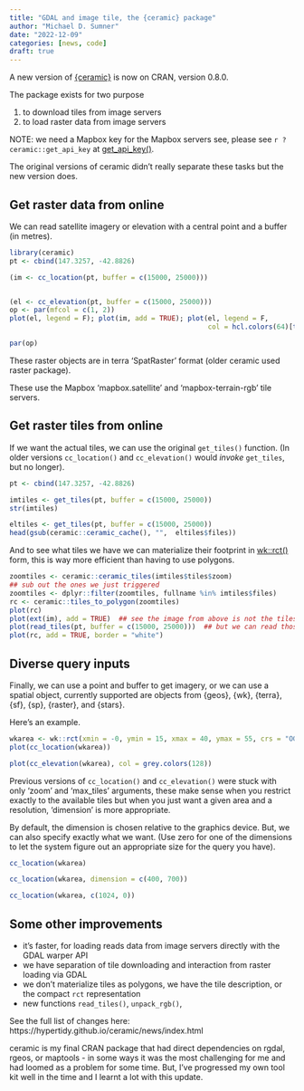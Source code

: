 ```yaml
---
title: "GDAL and image tile, the {ceramic} package"
author: "Michael D. Sumner"
date: "2022-12-09"
categories: [news, code]
draft: true
---
```



A new version of [{ceramic}](https://hypertidy.github.io/ceramic/) is now on CRAN, version 0.8.0. 


The package exists for two purpose 

1. to download tiles from image servers
2. to load raster data from image servers


NOTE: we need a Mapbox key for the Mapbox servers see, please see `r ?ceramic::get_api_key` at [get_api_key()](https://hypertidy.github.io/ceramic/reference/get_api_key.html). 


The original versions of ceramic didn't really separate these tasks but the new version does. 


## Get raster data from online

We can read satellite imagery or elevation with a central point and a buffer (in metres). 


```r
library(ceramic)
pt <- cbind(147.3257, -42.8826)

(im <- cc_location(pt, buffer = c(15000, 25000)))


(el <- cc_elevation(pt, buffer = c(15000, 25000)))
op <- par(mfcol = c(1, 2))
plot(el, legend = F); plot(im, add = TRUE); plot(el, legend = F, 
                                                 col = hcl.colors(64)[tail(seq_len(64), 45)])

par(op)
```

These raster objects are in terra 'SpatRaster' format (older ceramic used raster package). 

These use the Mapbox 'mapbox.satellite' and 'mapbox-terrain-rgb' tile servers. 

## Get raster tiles from online

If we want the actual tiles, we can use the original `get_tiles()` function. (In older versions `cc_location()` and `cc_elevation()` would *invoke* `get_tiles`, but no longer). 

```r
pt <- cbind(147.3257, -42.8826)

imtiles <- get_tiles(pt, buffer = c(15000, 25000))
str(imtiles)

eltiles <- get_tiles(pt, buffer = c(15000, 25000))
head(gsub(ceramic::ceramic_cache(), "",  eltiles$files))
```

And to see what tiles we have we can materialize their footprint in [wk::rct()](https://paleolimbot.github.io/wk/reference/rct.html) form, this is way more efficient than having to use polygons.

```r
zoomtiles <- ceramic::ceramic_tiles(imtiles$tiles$zoom)
## sub out the ones we just triggered
zoomtiles <- dplyr::filter(zoomtiles, fullname %in% imtiles$files)
rc <- ceramic::tiles_to_polygon(zoomtiles)
plot(rc)
plot(ext(im), add = TRUE)  ## see the image from above is not the tiles, but the buffer around a point
plot(read_tiles(pt, buffer = c(15000, 25000)))  ## but we can read thos tiles exactly
plot(rc, add = TRUE, border = "white")
```


## Diverse query inputs

Finally, we can use a point and buffer to get imagery, or we can use a spatial object, currently supported are objects from {geos}, {wk}, {terra}, {sf}, {sp}, {raster}, and {stars}. 

Here's an example. 

```r
wkarea <- wk::rct(xmin = -0, ymin = 15, xmax = 40, ymax = 55, crs = "OGC:CRS84")
plot(cc_location(wkarea))

plot(cc_elevation(wkarea), col = grey.colors(128))
```

Previous versions of `cc_location()` and `cc_elevation()` were stuck with only 'zoom' and 'max_tiles' arguments, these make sense when you restrict exactly to the available tiles but when you just want a given area and a resolution, 'dimension' is more appropriate. 

By default, the dimension is chosen relative to the graphics device.  But, we can also specify exactly what we want. (Use zero for one of the dimensions to let the system figure out an appropriate size for the query you have). 

```r
cc_location(wkarea)

cc_location(wkarea, dimension = c(400, 700))

cc_location(wkarea, c(1024, 0))

```

## Some other improvements


* it's faster, for loading reads data from image servers directly with the GDAL warper API
* we have separation of tile downloading and interaction from raster loading via GDAL
* we don't materialize tiles as polygons, we have the tile description, or the compact `rct` representation
* new functions `read_tiles()`, `unpack_rgb()`, 

See the full list of changes here: https://hypertidy.github.io/ceramic/news/index.html

ceramic is my final CRAN package that had direct dependencies on rgdal, rgeos, or maptools - in some ways it was the most challenging for me and had loomed as a problem for some time. But, I've progressed my own tool kit well in the time and I learnt a lot with this update. 

